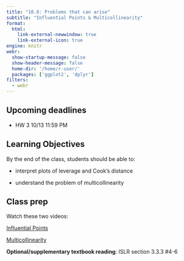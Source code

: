 ```yaml
---
title: "10.8: Problems that can arise"
subtitle: "Influential Points & Multicollinearity"
format: 
  html:
    link-external-newwindow: true
    link-external-icon: true
engine: knitr
webr: 
  show-startup-message: false
  show-header-message: false
  home-dir: '/home/r-user/'
  packages: ['ggplot2', 'dplyr']
filters:
  - webr
---
```


## Upcoming deadlines

-   HW 3 10/13 11:59 PM

## Learning Objectives

By the end of the class, students should be able to:

-   interpret plots of leverage and Cook’s distance

-   understand the problem of multicollinearity

## Class prep

Watch these two videos:

[Influential Points](https://duke.zoom.us/rec/share/bpyl-LwD7ji4BVWnO4_RWep5Bj4ZcA4hpTS7iFQ4isNzSg44YNrLVr-idgNNc-ps.EVd2zdsGcnGTJH4g?startTime=1694318380000)

[Multicollinearity](https://duke.zoom.us/rec/share/bpyl-LwD7ji4BVWnO4_RWep5Bj4ZcA4hpTS7iFQ4isNzSg44YNrLVr-idgNNc-ps.EVd2zdsGcnGTJH4g?startTime=1694319819000)

**Optional/supplementary textbook reading**: ISLR section 3.3.3 #4-6
